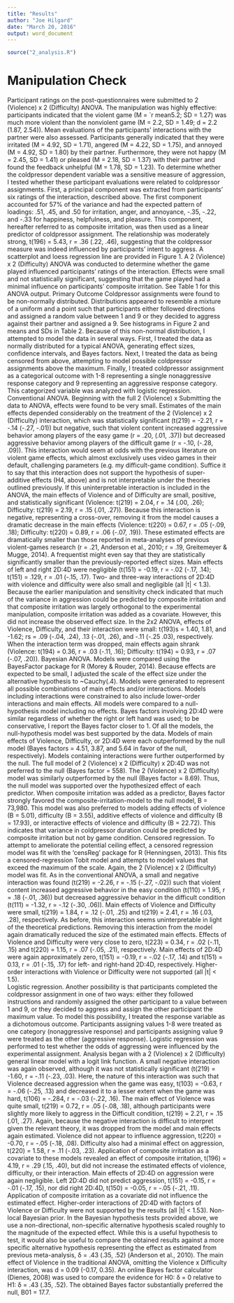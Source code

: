 ```yaml
---
title: "Results"
author: "Joe Hilgard"
date: "March 20, 2016"
output: word_document
---
```


``` r
source("2_analysis.R")
```

# Manipulation Check
Participant ratings on the post-questionnaires were submitted to 2 (Violence) x 2 (Difficulty) ANOVA. The manipulation was highly effective: participants indicated that the violent game (M = `r mean5.2; SD = 1.27) was much more violent than the nonviolent game (M = 2.2, SD = 1.49; d = 2.2 (1.87, 2.54)). 
Mean evaluations of the participants’ interactions with the partner were also assessed. Participants generally indicated that they were irritated (M = 4.92, SD = 1.71), angered (M = 4.22, SD = 1.75), and annoyed (M = 4.92, SD = 1.80) by their partner. Furthermore, they were not happy (M = 2.45, SD = 1.41) or pleased (M = 2.18, SD = 1.37) with their partner and found the feedback unhelpful (M = 1.78, SD = 1.23).
To determine whether the coldpressor dependent variable was a sensitive measure of aggression, I tested whether these participant evaluations were related to coldpressor assignments. First, a principal component was extracted from participants’ six ratings of the interaction, described above. The first component accounted for 57% of the variance and had the expected pattern of loadings: .51, .45, and .50 for irritation, anger, and annoyance, -.35, -.22, and -.33 for happiness, helpfulness, and pleasure. This component, hereafter referred to as composite irritation, was then used as a linear predictor of coldpressor assignment. The relationship was moderately strong, t(196) = 5.43, r = .36 (.22, .46), suggesting that the coldpressor measure was indeed influenced by participants’ intent to aggress. A scatterplot and loess regression line are provided in Figure 1.
A 2 (Violence) x 2 (Difficulty) ANOVA was conducted to determine whether the game played influenced participants’ ratings of the interaction. Effects were small and not statistically significant, suggesting that the game played had a minimal influence on participants’ composite irritation. See Table 1 for this ANOVA output.
Primary Outcome 
Coldpressor assignments were found to be non-normally distributed. Distributions appeared to resemble a mixture of a uniform and a point such that participants either followed directions and assigned a random value between 1 and 9 or they decided to aggress against their partner and assigned a 9. See histograms in Figure 2 and means and SDs in Table 2.
	Because of this non-normal distribution, I attempted to model the data in several ways. First, I treated the data as normally distributed for a typical ANOVA, generating effect sizes, confidence intervals, and Bayes factors. Next, I treated the data as being censored from above, attempting to model possible coldpressor assignments above the maximum. Finally, I treated coldpressor assignment as a categorical outcome with 1-8 representing a single nonaggressive response category and 9 representing an aggressive response category. This categorized variable was analyzed with logistic regression. 
	Conventional ANOVA. Beginning with the full 2 (Violence) x Submitting the data to ANOVA, effects were found to be very small. Estimates of the main effects depended considerably on the treatment of the 2 (Violence) x 2 (Difficulty) interaction, which was statistically significant (t(219) = -2.21, r = -.14 (-.27, -.01)) but negative, such that violent content increased aggressive behavior among players of the easy game (r = .20, (.01, .37)) but decreased aggressive behavior among players of the difficult game (r = -.10, (-.28, .09)). This interaction would seem at odds with the previous literature on violent game effects, which almost exclusively uses video games in their default, challenging parameters (e.g. my difficult-game condition). Suffice it to say that this interaction does not support the hypothesis of super-additive effects (H4, above) and is not interpretable under the theories outlined previously.
	If this uninterpretable interaction is included in the ANOVA, the main effects of Violence and of Difficulty are small, positive, and statistically significant (Violence: t(219) = 2.04, r = .14 (.00, .26); Difficulty: t(219) = 2.19, r = .15 (.01, .27)). Because this interaction is negative, representing a cross-over, removing it from the model causes a dramatic decrease in the main effects (Violence: t(220) = 0.67, r = .05 (-.09, .18); Difficulty: t(220) = 0.89, r = .06 (-.07, .19)). These estimated effects are dramatically smaller than those reported in meta-analyses of previous violent-games research (r = .21, Anderson et al., 2010; r = .19, Greitemeyer & Mugge, 2014). A frequentist might even say that they are statistically significantly smaller than the previously-reported effect sizes.
	Main effects of left and right 2D:4D were negligible (t(151) = -0.19, r = -.02 (-.17, .14); t(151) = .129, r = .01 (-.15, .17). Two- and three-way interactions of 2D:4D with violence and difficulty were also small and negligible (all |t| < 1.3).
	Because the earlier manipulation and sensitivity check indicated that much of the variance in aggression could be predicted by composite irritation and that composite irritation was largely orthogonal to the experimental manipulation, composite irritation was added as a covariate. However, this did not increase the observed effect size. In the 2x2 ANOVA, effects of Violence, Difficulty, and their interaction were small: t(193)s = 1.40, 1.81, and -1.62; rs = .09 (-.04, .24), .13 (-.01, .26), and -.11 (-.25 .03), respectively. When the interaction term was dropped, main effects again shrank (Violence: t(194) = 0.36, r = .03 (-.11, .16); Difficulty: t(194) = 0.93, r = .07 (-.07, .20)).
	Bayesian ANOVA. Models were compared using the BayesFactor package for R (Morey & Rouder, 2014). Because effects are expected to be small, I adjusted the scale of the effect size under the alternative hypothesis to ~Cauchy(.4). Models were generated to represent all possible combinations of main effects and/or interactions. Models including interactions were constrained to also include lower-order interactions and main effects. All models were compared to a null-hypothesis model including no effects. Bayes factors involving 2D:4D were similar regardless of whether the right or left hand was used; to be conservative, I report the Bayes factor closer to 1.
	Of all the models, the null-hypothesis model was best supported by the data. Models of main effects of Violence, Difficulty, or 2D:4D were each outperformed by the null model (Bayes factors = 4.51, 3.87, and 5.64 in favor of the null, respectively). Models containing interactions were further outperformed by the null. The full model of 2 (Violence) x 2 (Difficulty) x 2D:4D was not preferred to the null (Bayes factor = 558). The 2 (Violence) x 2 (Difficulty) model was similarly outperformed by the null (Bayes factor = 8.69). Thus, the null model was supported over the hypothesized effect of each predictor.
	When composite irritation was added as a predictor, Bayes factor strongly favored the composite-irritation-model to the null model, B = 73,980. This model was also preferred to models adding effects of violence (B = 5.01), difficulty (B = 3.55), additive effects of violence and difficulty (B = 17.93), or interactive effects of violence and difficulty (B = 22.72). This indicates that variance in coldpressor duration could be predicted by composite irritation but not by game condition.
	Censored regression. To attempt to ameliorate the potential ceiling effect, a censored regression model was fit with the ‘censReg’ package for R (Henningsen, 2013). This fits a censored-regression Tobit model and attempts to model values that exceed the maximum of the scale.
	Again, the 2 (Violence) x 2 (Difficulty) model was fit. As in the conventional ANOVA, a small and negative interaction was found (t(219) = -2.26, r = -.15 (-.27, -.02)) such that violent content increased aggressive behavior in the easy condition (t(110) = 1.95, r = .18 (-.01, .36)) but decreased aggressive behavior in the difficult condition (t(111) = -1.32, r = -.12 (-.30, .06)). Main effects of Violence and Difficulty were small, t(219) = 1.84, r = .12 (-.01, .25) and t(219) = 2.41, r = .16 (.03, .28), respectively.
	As before, this interaction seems uninterpretable in light of the theoretical predictions.  Removing this interaction from the model again dramatically reduced the size of the estimated main effects. Effects of Violence and Difficulty were very close to zero, t(223) = 0.34, r = .02 (-.11, .15) and t(220) = 1.15, r = .07 (-.05, .21), respectively.
	Main effects of 2D:4D were again approximately zero, t(151) = -0.19, r = -.02 (-.17, .14) and t(151) = 0.13, r = .01 (-.15, .17) for left- and right-hand 2D:4D, respectively. Higher-order interactions with Violence or Difficulty were not supported (all |t| < 1.5).  
	Logistic regression. Another possibility is that participants completed the coldpressor assignment in one of two ways: either they followed instructions and randomly assigned the other participant to a value between 1 and 9, or they decided to aggress and assign the other participant the maximum value. To model this possibility, I treated the response variable as a dichotomous outcome. Participants assigning values 1-8 were treated as one category (nonaggressive response) and participants assigning value 9 were treated as the other (aggressive response). Logistic regression was performed to test whether the odds of aggressing were influenced by the experimental assignment.
	Analysis began with a 2 (Violence) x 2 (Difficulty) general linear model with a logit link function. A small negative interaction was again observed, although it was not statistically significant (t(219) = -1.60, r = -.11 (-.23, .03). Here, the nature of this interaction was such that Violence decreased aggression when the game was easy, t(103) = -0.63, r = -.06 (-.25, .13) and decreased it to a lesser extent when the game was hard, t(106) = -.284, r = -.03 (-.22, .16). The main effect of Violence was quite small, t(219) = 0.72, r = .05 (-.08, .18), although participants were slightly more likely to aggress in the Difficult condition, t(219) = 2.21, r = .15 (.01, .27).
	Again, because the negative interaction is difficult to interpret given the relevant theory, it was dropped from the model and main effects again estimated. Violence did not appear to influence aggression, t(220) = -0.70, r = -.05 (-.18, .08). Difficulty also had a minimal effect on aggression, t(220) = 1.58, r = .11 (-.03, .23).	Application of composite irritation as a covariate to these models revealed an effect of composite irritation, t(196) = 4.19, r = .29 (.15, .40), but did not increase the estimated effects of violence, difficulty, or their interaction.
Main effects of 2D:4D on aggression were again negligible. Left 2D:4D did not predict aggression, t(151) = -0.15, r = -.01 (-.17, .15), nor did right 2D:4D, t(150) = -0.05, r = -.05 (-.21, .11). Application of composite irritation as a covariate did not influence the estimated effect. Higher-order interactions of 2D:4D with factors of Violence or Difficulty were not supported by the results (all |t| < 1.53).
Non-local Bayesian prior. In the Bayesian hypothesis tests provided above, we use a non-directional, non-specific alternative hypothesis scaled roughly to the magnitude of the expected effect. While this is a useful hypothesis to test, it would also be useful to compare the obtained results against a more specific alternative hypothesis representing the effect as estimated from previous meta-analysis, δ = .43 (.35, .52) (Anderson et al., 2010).
	The main effect of Violence in the traditional ANOVA, omitting the Violence x Difficulty interaction, was d = 0.09 (-0.17, 0.35). An online Bayes factor calculator (Dienes, 2008) was used to compare the evidence for H0: δ = 0 relative to H1: δ = .43 (.35, .52). The obtained Bayes factor substantially preferred the null, B01 = 17.7.
